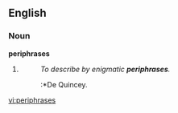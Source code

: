 ==English==

===Noun===
'''periphrases'''

# {{plural of|[[periphrasis]]}}
#:''To describe by enigmatic '''periphrases'''.''
#::*De Quincey.

[[vi:periphrases]]